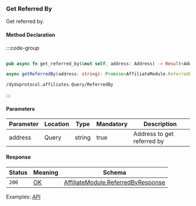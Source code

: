 ### Get Referred By

Get referred by.

#### Method Declaration

:::code-group

```python [Python]
```

```rust [Rust]
pub async fn get_referred_by(&mut self, address: Address) -> Result<Address, Error>
```

```typescript [TypeScript]
async getReferredBy(address: string): Promise<AffiliateModule.ReferredByResponse>
```

```uri
/dydxprotocol.affiliates.Query/ReferredBy
```

:::

#### Parameters

| Parameter | Location  | Type      | Mandatory | Description                   |
| --------- | --------- | --------- | --------- | ----------------------------- |
| address   | Query     | string    | true      | Address to get referred by    |

#### Response

| Status    | Meaning   | Schema                                |
| --------- | --------- | ------------------------------------- |
| `200`     | [OK]      | [AffiliateModule.ReferredByResponse]  |

Examples: [API]

[API]: https://test-dydx-rest.kingnodes.com/dydxprotocol/affiliates/referred_by/dydx14zzueazeh0hj67cghhf9jypslcf9sh2n5k6art

[OK]: /types/ok
[AffiliateModule.ReferredByResponse]: /types/cosmos
